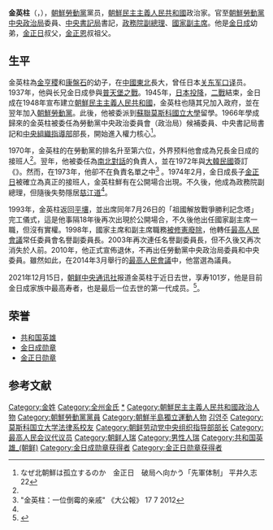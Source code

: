 {{noteTA
|G1=Country
|G2=Korea
}}
{{Infobox officeholder
|name         = 金英柱
|native_name  = 
|office2      = {{DPRK}}[[最高人民会议|最高人民会议常任委员会名誉副委员长]]
|status2      = 
|chairman2   = [[金永南|金永南]]、[[崔龙海|崔龙海]]
|term_start2  = 1998年9月
|term_end2    = {{box|2021年12月13日}}
|office3      = {{DPRK}}[[朝鮮民主主義人民共和國主席#历任朝鮮国家副主席|副主席]]
|chairman3   = [[金日成|金日成]]
|term_start3  = 1993年
|term_end3    = 1998年9月
|alongside3   = [[朴成哲|朴成哲]]、[[李钟玉|李钟玉]]、[[金炳植|金炳植]]
|office4      = {{DPRK}}[[朝鲜民主主义人民共和国政府|副總理]]
|term_start4  = 1974年
|premier4     = [[金一|金一]]
|term_end4    = 1975年
|office5      = {{WPK}}[[朝鲜劳动党中央委员会组织指导部|中央委員會組織指導部]]部长
|term_start5  = 1959年
|leader5      = [[金日成|金日成]]
|term_end5    = 1974年
|predecessor5 = 朴英彬
|successor5   = [[金正日|金正日]]
|image        = <!-- 檔案不存在 File:Kim Yong-ju.jpg ，可從英文維基百科取得 -->
|birth_date   = {{birth date|1920|9|21}}
|birth_place  = {{KOR-JPN}}[[平安南道|平安南道]][[大同郡|大同郡]]
|death_date   = {{death date and age|2021|12|13|1920|9|21}}
|death_place  = {{PRK}}[[平壤市|平壤市]]
|nationality  = {{DPRK}}
|party        = {{WPK}}
|parents      = [[金亨稷|金亨稷]]<br>[[康盤石|康盤石]]
|children     = 
|relatives    = [[金日成|金日成]]（长兄）<br>[[金正日|金正日]]（侄子）<br>[[金正恩|金正恩]]（侄孙）
|alma_mater   = [[莫斯科国立大学|莫斯科国立大学]]
}}
'''金英柱'''（{{kor|김영주|名=北}}，{{bd|1920年|9月21日|2021年|12月13日|catIdx=Kim}}），[[朝鲜劳动党|朝鮮勞動黨]]黨员，[[朝鲜民主主义人民共和国|朝鮮民主主義人民共和國]]政治家。官至[[朝鲜劳动党|朝鮮勞動黨]][[朝鮮勞動黨中央委員會政治局|中央政治局]]委員、[[朝鮮勞動黨中央委員會書記局|中央書記局]]書記，[[朝鮮民主主義人民共和國政府|政務院副總理]]、[[朝鮮民主主義人民共和國主席|國家副主席]]。他是[[金日成|金日成]]幼弟，[[金正日|金正日]]叔父，[[金正恩|金正恩]]叔祖父。

== 生平 ==
金英柱為[[金亨稷|金亨稷]]和[[康盤石|康盤石]]的幼子，在[[中國東北|中國東北]]長大，曾任日本[[关东军|关东军]][[口译|口译]]员。1937年，他與长兄金日成參與[[普天堡之戰|普天堡之戰]]。1945年，[[日本投降|日本投降]]，[[第二次世界大戰|二戰]]結束，金日成在1948年宣布建立[[朝鮮民主主義人民共和國|朝鮮民主主義人民共和國]]，金英柱也隨其兄加入政府，並在翌年加入[[朝鮮勞動黨|朝鮮勞動黨]]。此後，他被委派到[[蘇聯|蘇聯]][[莫斯科國立大學|莫斯科國立大學]]留學。1966年學成歸來的金英柱被委任為勞動黨中央政治委員會（政治局）候補委員、中央書記局書記和[[朝鲜劳动党中央委员会组织指导部|中央組織指導部]]部長，開始進入權力核心<ref name="平井">なぜ北朝鮮は孤立するのか　金正日　破局へ向かう「先軍体制」 平井久志 22</ref>。

1970年，金英柱的在勞動黨的排名升至第六位，外界预料他會成為兄長金日成的接班人<ref name="平井"/>。翌年，他被委任為[[韓朝關係|南北對話]]的負責人，並在1972年與[[大韓民國|大韓民國]]簽訂《{{Link-ja|南北共同聲明|南北共同声明}}》。然而，在1973年，他卻不在負責名單之中<ref name="大公">"金英柱：一位倒霉的亲戚" 《大公報》 17 7 2012</ref> 。1974年2月，金日成長子[[金正日|金正日]]被確立為真正的接班人，金英柱鮮有在公開場合出現。不久後，他成為政務院副總理，但隨後失勢隱居[[慈江道|慈江道]]<ref name="大公"/>。

1993年，金英柱返回[[平壤|平壤]]，並出席同年7月26日的「祖國解放戰爭勝利記念塔」完工儀式，這是他事隔18年後再次出現於公開場合，不久後他出任國家副主席一職，但沒有實權。1998年，國家主席和副主席職務[[共和國永遠的主席|被修憲廢除]]，他轉任[[最高人民會議|最高人民會議]]常任委員會名譽副委員長。2003年再次連任名譽副委員長，但不久後又再次消失於人前。2010年，他正式宣佈退休，不再出任勞動黨中央政治局委員和中央委員。雖然如此，在2014年3月舉行的[[最高人民會議|最高人民會議]]中，他當選為議員。

2021年12月15日，[[朝鲜中央通讯社|朝鲜中央通讯社]]报道金英柱于近日去世，享寿101岁，他是目前金日成家族中最高寿者，也是最后一位去世的第一代成员。<ref>{{cite web |title=详讯：朝鲜前最高领导人金日成胞弟金英柱去世 |url=https://cn.yna.co.kr/view/ACK20211215001100881 |website=韩联社 |accessdate=2021-12-15 |date=2021-12-15}}</ref>。

==荣誉==
* [[朝鲜民主主义人民共和国英雄|共和国英雄]]
* [[金日成勋章|金日成勋章]]
* [[金正日勋章|金正日勋章]]

== 参考文献 ==
{{reflist}}

{{DEFAULTSORT:Kim}}
[[Category:金姓|Category:金姓]]
[[Category:全州金氏|Category:全州金氏]]
[[Category:金日成家族|*]]
[[Category:朝鮮民主主義人民共和國政治人物|Category:朝鮮民主主義人民共和國政治人物]]
[[Category:朝鮮勞動黨黨員|Category:朝鮮勞動黨黨員]]
[[Category:朝鮮半島獨立運動人物|Category:朝鮮半島獨立運動人物]]
[[Category:平壤市出身人物|김영주]]
[[Category:莫斯科国立大学法律系校友|Category:莫斯科国立大学法律系校友]]
[[Category:朝鲜劳动党中央组织指导部部长|Category:朝鲜劳动党中央组织指导部部长]]
[[Category:最高人民会议代议员|Category:最高人民会议代议员]]
[[Category:朝鲜人瑞|Category:朝鲜人瑞]]
[[Category:男性人瑞|Category:男性人瑞]]
[[Category:共和国英雄_(朝鲜)|Category:共和国英雄_(朝鲜)]]
[[Category:金日成勋章获得者|Category:金日成勋章获得者]]
[[Category:金正日勋章获得者|Category:金正日勋章获得者]]